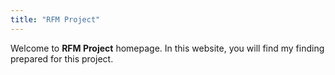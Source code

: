 ```yaml
---
title: "RFM Project"
---
```


Welcome to **RFM Project** homepage. In this website, you will find my finding prepared for this project.
